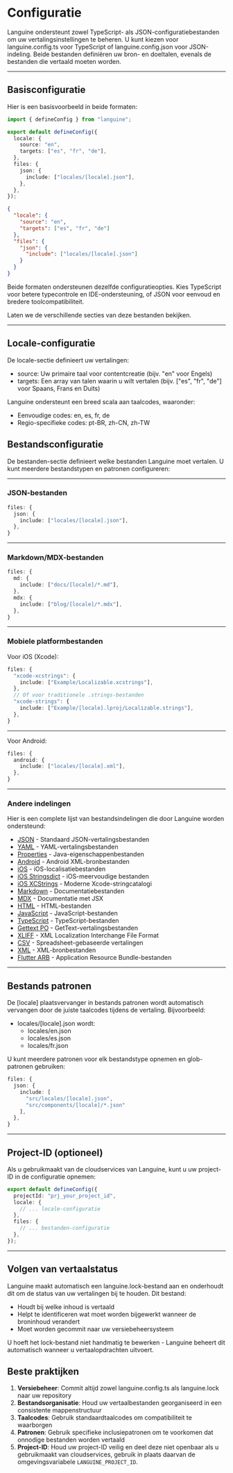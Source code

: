 # Configuratie

Languine ondersteunt zowel TypeScript- als JSON-configuratiebestanden om uw vertalingsinstellingen te beheren. U kunt kiezen voor languine.config.ts voor TypeScript of languine.config.json voor JSON-indeling. Beide bestanden definiëren uw bron- en doeltalen, evenals de bestanden die vertaald moeten worden.

---

## Basisconfiguratie

Hier is een basisvoorbeeld in beide formaten:

```typescript title="languine.config.ts"
import { defineConfig } from "languine";

export default defineConfig({
  locale: {
    source: "en",
    targets: ["es", "fr", "de"],
  },
  files: {
    json: {
      include: ["locales/[locale].json"],
    },
  },
});
```

```json title="languine.config.json"
{
  "locale": {
    "source": "en",
    "targets": ["es", "fr", "de"]
  },
  "files": {
    "json": {
      "include": ["locales/[locale].json"]
    }
  }
}
```

Beide formaten ondersteunen dezelfde configuratieopties. Kies TypeScript voor betere typecontrole en IDE-ondersteuning, of JSON voor eenvoud en bredere toolcompatibiliteit.

Laten we de verschillende secties van deze bestanden bekijken.

---

## Locale-configuratie

De locale-sectie definieert uw vertalingen:

- source: Uw primaire taal voor contentcreatie (bijv. "en" voor Engels)
- targets: Een array van talen waarin u wilt vertalen (bijv. ["es", "fr", "de"] voor Spaans, Frans en Duits)

Languine ondersteunt een breed scala aan taalcodes, waaronder:
- Eenvoudige codes: en, es, fr, de
- Regio-specifieke codes: pt-BR, zh-CN, zh-TW

## Bestandsconfiguratie

De bestanden-sectie definieert welke bestanden Languine moet vertalen. U kunt meerdere bestandstypen en patronen configureren:

---

### JSON-bestanden
```typescript
files: {
  json: {
    include: ["locales/[locale].json"],
  },
}
```

---

### Markdown/MDX-bestanden
```typescript
files: {
  md: {
    include: ["docs/[locale]/*.md"],
  },
  mdx: {
    include: ["blog/[locale]/*.mdx"],
  },
}
```

---

### Mobiele platformbestanden

Voor iOS (Xcode):
```typescript
files: {
  "xcode-xcstrings": {
    include: ["Example/Localizable.xcstrings"],
  },
  // Of voor traditionele .strings-bestanden
  "xcode-strings": {
    include: ["Example/[locale].lproj/Localizable.strings"],
  },
}
```

---

Voor Android:
```typescript
files: {
  android: {
    include: ["locales/[locale].xml"],
  },
}
```

---

### Andere indelingen

Hier is een complete lijst van bestandsindelingen die door Languine worden ondersteund:

- [JSON](/docs/json) - Standaard JSON-vertalingsbestanden
- [YAML](/docs/yaml) - YAML-vertalingsbestanden
- [Properties](/docs/properties) - Java-eigenschappenbestanden
- [Android](/docs/android) - Android XML-bronbestanden
- [iOS](/docs/ios) - iOS-localisatiebestanden
- [iOS Stringsdict](/docs/xcode-stringsdict) - iOS-meervoudige bestanden
- [iOS XCStrings](/docs/xcode-xcstrings) - Moderne Xcode-stringcatalogi
- [Markdown](/docs/md) - Documentatiebestanden
- [MDX](/docs/mdx) - Documentatie met JSX
- [HTML](/docs/html) - HTML-bestanden
- [JavaScript](/docs/js) - JavaScript-bestanden
- [TypeScript](/docs/ts) - TypeScript-bestanden
- [Gettext PO](/docs/po) - GetText-vertalingsbestanden
- [XLIFF](/docs/xliff) - XML Localization Interchange File Format
- [CSV](/docs/csv) - Spreadsheet-gebaseerde vertalingen
- [XML](/docs/xml) - XML-bronbestanden
- [Flutter ARB](/docs/arb) - Application Resource Bundle-bestanden

---

## Bestands patronen

De [locale] plaatsvervanger in bestands patronen wordt automatisch vervangen door de juiste taalcodes tijdens de vertaling. Bijvoorbeeld:

- locales/[locale].json wordt:
  - locales/en.json
  - locales/es.json
  - locales/fr.json

U kunt meerdere patronen voor elk bestandstype opnemen en glob-patronen gebruiken:
```typescript
files: {
  json: {
    include: [
      "src/locales/[locale].json",
      "src/components/[locale]/*.json"
    ],
  },
}
```

---

## Project-ID (optioneel)

Als u gebruikmaakt van de cloudservices van Languine, kunt u uw project-ID in de configuratie opnemen:

```typescript
export default defineConfig({
  projectId: "prj_your_project_id",
  locale: {
    // ... locale-configuratie
  },
  files: {
    // ... bestanden-configuratie
  },
});
```

---

## Volgen van vertaalstatus

Languine maakt automatisch een languine.lock-bestand aan en onderhoudt dit om de status van uw vertalingen bij te houden. Dit bestand:

- Houdt bij welke inhoud is vertaald
- Helpt te identificeren wat moet worden bijgewerkt wanneer de broninhoud verandert
- Moet worden gecommit naar uw versiebeheersysteem

U hoeft het lock-bestand niet handmatig te bewerken - Languine beheert dit automatisch wanneer u vertaalopdrachten uitvoert.

## Beste praktijken

1. **Versiebeheer**: Commit altijd zowel languine.config.ts als languine.lock naar uw repository
2. **Bestandsorganisatie**: Houd uw vertaalbestanden georganiseerd in een consistente mappenstructuur
3. **Taalcodes**: Gebruik standaardtaalcodes om compatibiliteit te waarborgen
4. **Patronen**: Gebruik specifieke inclusiepatronen om te voorkomen dat onnodige bestanden worden vertaald
5. **Project-ID**: Houd uw project-ID veilig en deel deze niet openbaar als u gebruikmaakt van cloudservices, gebruik in plaats daarvan de omgevingsvariabele `LANGUINE_PROJECT_ID`.
